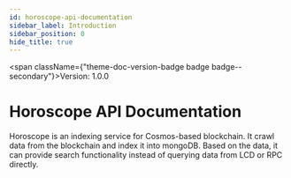 ```yaml
---
id: horoscope-api-documentation
sidebar_label: Introduction
sidebar_position: 0
hide_title: true
---
```



<span className={"theme-doc-version-badge badge badge--secondary"}>Version: 1.0.0</span>

# Horoscope API Documentation

Horoscope is an indexing service for Cosmos-based blockchain. It crawl data from the blockchain and index it into mongoDB. Based on the data, it can provide search functionality instead of querying data from LCD or RPC directly.